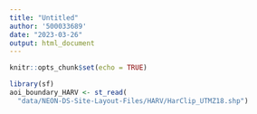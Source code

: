 ```yaml
---
title: "Untitled"
author: '500033689'
date: "2023-03-26"
output: html_document
---
```


```r
knitr::opts_chunk$set(echo = TRUE)
```

```r
library(sf)
aoi_boundary_HARV <- st_read(
  "data/NEON-DS-Site-Layout-Files/HARV/HarClip_UTMZ18.shp")
```

